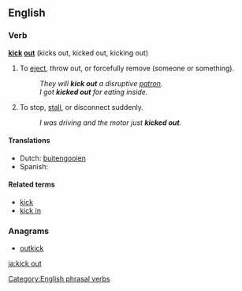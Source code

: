 ==English==

===Verb===
'''[[kick]] [[out]]''' (kicks out, kicked out, kicking out)

# {{idiomatic}} To [[eject]], throw out, or forcefully remove (someone or something).
#: ''They will '''kick out''' a disruptive [[patron]].''
#: ''I got '''kicked out''' for eating inside.''
# {{idiomatic}} To stop, [[stall]], or disconnect suddenly.
#: ''I was driving and the motor just '''kicked out'''.''

====Translations====
* Dutch: [[buitengooien]]
* Spanish: {{t+|es|echar}}

====Related terms====
* [[kick]]
* [[kick in]]

===Anagrams===
* [[outkick#English|outkick]]

[[Category:English phrasal verbs]]

[[ja:kick out]]